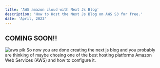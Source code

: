 ```yaml
---
title: 'AWS amazon cloud with Next Js Blog'
description: 'How to Host the Next Js Blog on AWS S3 for free.'
date: 'April, 2023'
---
```

## COMING SOON!!

![aws pik](https://user-images.githubusercontent.com/85551204/226673916-0fe55dee-2a82-4653-88c3-01dd8e335f62.jpg)
So now you are done creating the next js blog and you probably are thinking of maybe chosing one of the best hosting platforms
Amazon Web Services (AWS)  and how to configure it.